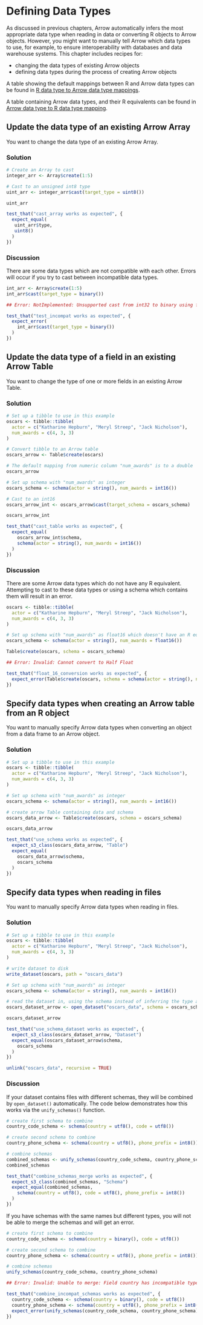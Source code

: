 # Defining Data Types

As discussed in previous chapters, Arrow automatically infers the most 
appropriate data type when reading in data or converting R objects to Arrow 
objects.  However, you might want to manually tell Arrow which data types to 
use, for example, to ensure interoperability with databases and data warehouse 
systems.  This chapter includes recipes for:

* changing the data types of existing Arrow objects
* defining data types during the process of creating Arrow objects

A table showing the default mappings between R and Arrow data types can be found 
in [R data type to Arrow data type mappings](#r2arrow).

A table containing Arrow data types, and their R equivalents can be found in 
[Arrow data type to R data type mapping](#arrow2r).

## Update the data type of an existing Arrow Array

You want to change the data type of an existing Arrow Array.

### Solution

```r
# Create an Array to cast
integer_arr <- Array$create(1:5)

# Cast to an unsigned int8 type
uint_arr <- integer_arr$cast(target_type = uint8())

uint_arr
```

```r
test_that("cast_array works as expected", {
  expect_equal(
   uint_arr$type,
   uint8()
  )
})
```

### Discussion

There are some data types which are not compatible with each other. Errors will 
occur if you try to cast between incompatible data types.

```r
int_arr <- Array$create(1:5)
int_arr$cast(target_type = binary())
```

```r
## Error: NotImplemented: Unsupported cast from int32 to binary using function cast_binary
```

```r
test_that("test_incompat works as expected", {
  expect_error(
    int_arr$cast(target_type = binary())
  )
})
```

## Update the data type of a field in an existing Arrow Table

You want to change the type of one or more fields in an existing Arrow Table.

### Solution

```r
# Set up a tibble to use in this example
oscars <- tibble::tibble(
  actor = c("Katharine Hepburn", "Meryl Streep", "Jack Nicholson"),
  num_awards = c(4, 3, 3)
)

# Convert tibble to an Arrow table
oscars_arrow <- Table$create(oscars)

# The default mapping from numeric column "num_awards" is to a double
oscars_arrow

# Set up schema with "num_awards" as integer
oscars_schema <- schema(actor = string(), num_awards = int16())

# Cast to an int16
oscars_arrow_int <- oscars_arrow$cast(target_schema = oscars_schema)

oscars_arrow_int
```

```r
test_that("cast_table works as expected", {
  expect_equal(
    oscars_arrow_int$schema,
    schema(actor = string(), num_awards = int16())
  )
})
```

### Discussion {#no-compat-type}

There are some Arrow data types which do not have any R equivalent.  Attempting 
to cast to these data types or using a schema which contains them will result in
an error.

```r
oscars <- tibble::tibble(
  actor = c("Katharine Hepburn", "Meryl Streep", "Jack Nicholson"),
  num_awards = c(4, 3, 3)
)

# Set up schema with "num_awards" as float16 which doesn't have an R equivalent
oscars_schema <- schema(actor = string(), num_awards = float16())

Table$create(oscars, schema = oscars_schema)

```

```r
## Error: Invalid: Cannot convert to Half Float
```

```r
test_that("float_16_conversion works as expected", {
  expect_error(Table$create(oscars, schema = schema(actor = string(), num_awards = float16())))
})
```

## Specify data types when creating an Arrow table from an R object

You want to manually specify Arrow data types when converting an object from a data frame to an Arrow object.

### Solution

```r
# Set up a tibble to use in this example
oscars <- tibble::tibble(
  actor = c("Katharine Hepburn", "Meryl Streep", "Jack Nicholson"),
  num_awards = c(4, 3, 3)
)

# Set up schema with "num_awards" as integer
oscars_schema <- schema(actor = string(), num_awards = int16())

# create arrow Table containing data and schema
oscars_data_arrow <- Table$create(oscars, schema = oscars_schema)

oscars_data_arrow
```
```r
test_that("use_schema works as expected", {
  expect_s3_class(oscars_data_arrow, "Table")
  expect_equal(
    oscars_data_arrow$schema,
    oscars_schema
  )
})
```

## Specify data types when reading in files

You want to manually specify Arrow data types when reading in files.

### Solution

```r
# Set up a tibble to use in this example
oscars <- tibble::tibble(
  actor = c("Katharine Hepburn", "Meryl Streep", "Jack Nicholson"),
  num_awards = c(4, 3, 3)
)

# write dataset to disk
write_dataset(oscars, path = "oscars_data")

# Set up schema with "num_awards" as integer
oscars_schema <- schema(actor = string(), num_awards = int16())

# read the dataset in, using the schema instead of inferring the type automatically
oscars_dataset_arrow <- open_dataset("oscars_data", schema = oscars_schema)

oscars_dataset_arrow
```
```r
test_that("use_schema_dataset works as expected", {
  expect_s3_class(oscars_dataset_arrow, "Dataset")
  expect_equal(oscars_dataset_arrow$schema,
    oscars_schema
  )
})
```
```r
unlink("oscars_data", recursive = TRUE)
```

### Discussion

If your dataset contains files with different schemas, they will be combined by
`open_dataset()` automatically.  The code below demonstrates how this works 
via the `unify_schemas()` function.

```r
# create first schema to combine
country_code_schema <- schema(country = utf8(), code = utf8())

# create second schema to combine
country_phone_schema <- schema(country = utf8(), phone_prefix = int8())

# combine schemas
combined_schemas <- unify_schemas(country_code_schema, country_phone_schema)
combined_schemas
```

```r
test_that("combine_schemas_merge works as expected", {
  expect_s3_class(combined_schemas, "Schema")
  expect_equal(combined_schemas,
    schema(country = utf8(), code = utf8(), phone_prefix = int8())
  )
})
```

If you have schemas with the same names but different types, you will not be 
able to merge the schemas and will get an error.

```r
# create first schema to combine
country_code_schema <- schema(country = binary(), code = utf8())

# create second schema to combine
country_phone_schema <- schema(country = utf8(), phone_prefix = int8())

# combine schemas
unify_schemas(country_code_schema, country_phone_schema)
```

```r
## Error: Invalid: Unable to merge: Field country has incompatible types: binary vs string
```

```r
test_that("combine_incompat_schemas works as expected", {
  country_code_schema <- schema(country = binary(), code = utf8())
  country_phone_schema <- schema(country = utf8(), phone_prefix = int8())
  expect_error(unify_schemas(country_code_schema, country_phone_schema))
})
```

